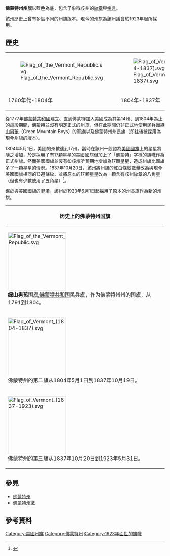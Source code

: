 {{Infobox flag
|Name       = 佛蒙特州州旗
|Image      = Flag of Vermont.svg
|Use        = 110000
|Proportion = 3:5
|Adoption   = {{Start date and age|1923|6|01|y=df}}
|Design     = 天青色旗帜。中间为佛蒙特州徽。
}}
'''佛蒙特州州旗'''以藍色為底，包含了象徵該州的[[紋章|紋章]]與[[格言|格言]]。

該州歷史上曾有多個不同的州旗版本。現今的州旗為該州議會於1923年起所採用。

==歷史==
{| align="left"
| [[File:Flag_of_the_Vermont_Republic.svg|thumb]]
| [[File:Flag_of_Vermont_(1804-1837).svg|thumb]]
| [[File:Flag_of_Vermont_(1837-1923).svg|thumb]]
|-
! 1760年代-1804年
! 1804年-1837年
! 1837年-1923年
|}
{{clear}}
從1777年[[佛蒙特共和國|佛蒙特共和國]]建立、直到佛蒙特加入美國成為其第14州、到1804年為止的這段期間，佛蒙特並沒有明定正式的州旗，但在此期間仍非正式地使用民兵團[[綠山男孩|綠山男孩]]（Green Mountain Boys）的軍旗以及佛蒙特州州長旗（即往後被採用為現今州旗的版本）。

1804年5月1日，美國的州數達到17州，當時在該州一般認為[[美國國旗|美國國旗]]上的星星將隨之增加，於是採用了有17顆星星的美國國旗但加上了「佛蒙特」字樣的旗幟作為正式州旗。然而美國國旗並沒有如該州所預期地增加為17顆星星，造成州旗比國旗多了一顆星星的情況。1837年10月20日，該州將州旗的紅白條紋數量改為與現今美國國旗相同的13道條紋、並將原本的17顆星星改為一顆含有該州紋章的八角星（但也有少數使用了五角星）<ref>{{Cite web |url=http://www.netstate.com/states/symb/flags/vt_flag.htm |title=存档副本 |accessdate=2010-08-28 |archive-date=2019-09-08 |archive-url=https://web.archive.org/web/20190908151100/http://www.netstate.com/states/symb/flags/vt_flag.htm |dead-url=no }}</ref>。

鑑於與美國國旗的混淆，該州於1923年6月1日起採用了原本的州長旗作為新的州旗。
{| class="wikitable" style="float:right; margin-left:1em; width:200px; border-collapse:collapse; font-size:95%; clear:right; text-align:center;"
! 历史上的佛蒙特州国旗
|-
| [[File:Flag_of_the_Vermont_Republic.svg|184px]]<br>'''绿山男孩'''国旗,[[佛蒙特共和国|佛蒙特共和国]]民兵旗，作为佛蒙特州州的国旗，从1791到1804。
|-
| [[File:Flag_of_Vermont_(1804-1837).svg|184px]]<br>佛蒙特州的第二旗从1804年5月1日到1837年10月19日。
|-
| [[File:Flag_of_Vermont_(1837-1923).svg|184px]]<br>佛蒙特州的第三旗从1837年10月20日到1923年5月31日。
|}
==參見==
* [[佛蒙特州|佛蒙特州]]
* [[佛蒙特州徽|佛蒙特州徽]]

==參考資料==
{{reflist}}

{{U.S. flags}}

{{Flag-stub}}

[[Category:美國州旗|Category:美國州旗]]
[[Category:佛蒙特州|Category:佛蒙特州]]
[[Category:1923年面世的旗幟|Category:1923年面世的旗幟]]